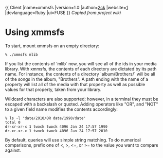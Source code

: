 {{
Client
|name=xmmsfs
|version=1.0
|author=[http://2ck.posterous.com 2ck]
|website=[http://code.google.com/p/xmmsfs]
|devlanguage=Ruby
|ui=FUSE
}}
''Copied from project wiki''
=Using xmmsfs=

To start, mount xmmsfs on an empty directory:

 % ./xmmsfs mlib

If you list the contents of `mlib` now, you will see all of the ids in your media library. With xmmsfs, the contents of each directory are dictated by its path name. For instance, the contents of a directory `album/Brothers/` will be all of the songs in the album, "Brothers". A path ending with the name of a property will list all of the media with that property as well as possible values for that property, taken from your library.

Wildcard characters are also supported; however, in a terminal they must be escaped with a backslash or quoted. Adding operators like "OR", and "NOT" to a given field name modifies the contents accordingly:

 % ls -l "date/2010/OR date/1990/date"
 total 0
 dr-xr-xr-x 1 twock twock 4096 Jan 24 17:57 1990
 dr-xr-xr-x 1 twock twock 4096 Jan 24 17:57 2010

By default, queries will use simple string matching. To do numerical comparisons, prefix one of <, >, <=, or >= to the value you want to compare against.
